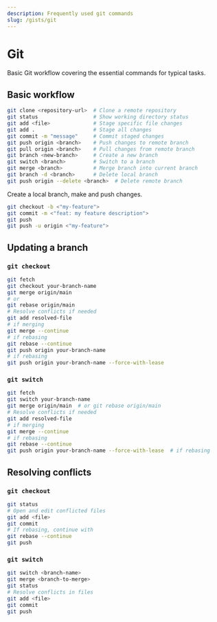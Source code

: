 ```yaml
---
description: Frequently used git commands
slug: /gists/git
---
```



# Git
Basic Git workflow covering the essential commands for typical tasks.


## Basic workflow


```bash
git clone <repository-url>  # Clone a remote repository
git status                  # Show working directory status
git add <file>              # Stage specific file changes
git add .                   # Stage all changes
git commit -m "message"     # Commit staged changes
git push origin <branch>    # Push changes to remote branch
git pull origin <branch>    # Pull changes from remote branch
git branch <new-branch>     # Create a new branch
git switch <branch>         # Switch to a branch
git merge <branch>          # Merge branch into current branch
git branch -d <branch>      # Delete local branch
git push origin --delete <branch>  # Delete remote branch
```

Create a local branch, make and push changes.

```bash
git checkout -b <"my-feature">
git commit -m <"feat: my feature description">
git push
git push -u origin <"my-feature">
```
## Updating a branch
### `git checkout`

```bash
git fetch
git checkout your-branch-name
git merge origin/main
# or
git rebase origin/main
# Resolve conflicts if needed
git add resolved-file
# if merging
git merge --continue
# if rebasing
git rebase --continue
git push origin your-branch-name
# if rebasing
git push origin your-branch-name --force-with-lease
```
### `git switch`

```bash
git fetch
git switch your-branch-name
git merge origin/main  # or git rebase origin/main
# Resolve conflicts if needed
git add resolved-file
# if merging
git merge --continue
# if rebasing
git rebase --continue
git push origin your-branch-name --force-with-lease  # if rebasing
```


## Resolving conflicts
### `git checkout`

```bash
git status
# Open and edit conflicted files
git add <file>
git commit
# If rebasing, continue with
git rebase --continue
git push
```

### `git switch`

```bash
git switch <branch-name>
git merge <branch-to-merge>
git status
# Resolve conflicts in files
git add <file>
git commit
git push
```


<!-- 

## `.gitconfig`



<details>
<summary>Show</summary>

```js title=".gitconfig
[user]
    name = my_username
    email = my_email@example.com
[init]
	defaultBranch = main
[color]
	ui = auto
[core]
	editor = code
```

</details>

### Extended

<details>
<summary>Show</summary>

```js title=".gitconfig"

# First things first, always set up your user info.
// highlight-start

[user]
name = my_username
email = my_email@example.com

// highlight-end

# Display colours in the console
[color]
ui = auto
branch = auto
status = auto

# Always rebase when using `git pull`, except for `main, master, develop` branches.
[branch]
autosetuprebase = always

[branch "main"]
rebase = false

[branch "master"]
rebase = false

[branch "develop"]
rebase = false



# Automatically set up remote tracking branches for all new local branches.



[push]
autoSetupRemote = true

# Important setting in windows that allows working on both Windows and cross-platform projects
[core]
eol = native
autocrlf = input

# Common typos and aliases for long commands
[alias]
chekcout = checkout
ocmmit = commit
statsu = status
sttaus = status
fa = fetch --all
pushf = push --force-with-lease
stsah = stash

# Common LFS Settings
[filter "lfs"]
smudge = git-lfs smudge -- %f
process = git-lfs filter-process
required = true
clean = git-lfs clean -- %f

# How private registries are handled
[credential "https://my_company_vcs.example.com"]
provider = generic
```

</details>

 -->
